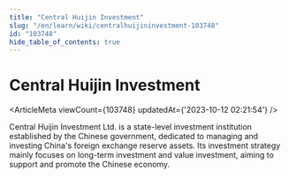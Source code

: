 ```yaml
---
title: "Central Huijin Investment"
slug: "/en/learn/wiki/centralhuijininvestment-103748"
id: "103748"
hide_table_of_contents: true
---
```



<Breadcrumbs current="Central Huijin Investment" />

# Central Huijin Investment

<ArticleMeta viewCount={103748} updatedAt={'2023-10-12 02:21:54'} />
<div className='border-solid border-b border-t-0 my-4 border-[var(--ifm-color-gray-300)]' />

Central Huijin Investment Ltd. is a state-level investment institution established by the Chinese government, dedicated to managing and investing China's foreign exchange reserve assets. Its investment strategy mainly focuses on long-term investment and value investment, aiming to support and promote the Chinese economy.
